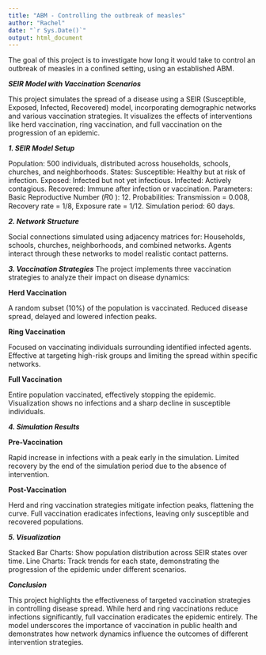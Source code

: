 ---
title: "ABM - Controlling the outbreak of measles"
author: "Rachel"
date: "`r Sys.Date()`"
output: html_document
---

The goal of this project is to investigate how long it would take to control an outbreak of measles in a confined setting, using an established ABM.

***SEIR Model with Vaccination Scenarios***

This project simulates the spread of a disease using a SEIR (Susceptible, Exposed, Infected, Recovered) model, incorporating demographic networks and various vaccination strategies. It visualizes the effects of interventions like herd vaccination, ring vaccination, and full vaccination on the progression of an epidemic.

***1. SEIR Model Setup***

Population: 500 individuals, distributed across households, schools, churches, and neighborhoods.
States:
Susceptible: Healthy but at risk of infection.
Exposed: Infected but not yet infectious.
Infected: Actively contagious.
Recovered: Immune after infection or vaccination.
Parameters:
Basic Reproductive Number (𝑅0 ): 12.
Probabilities: Transmission = 0.008, Recovery rate = 1/8, Exposure rate = 1/12.
Simulation period: 60 days.

***2. Network Structure***

Social connections simulated using adjacency matrices for:
Households, schools, churches, neighborhoods, and combined networks.
Agents interact through these networks to model realistic contact patterns.

***3. Vaccination Strategies***
The project implements three vaccination strategies to analyze their impact on disease dynamics:

**Herd Vaccination**

A random subset (10%) of the population is vaccinated.
Reduced disease spread, delayed and lowered infection peaks.

**Ring Vaccination**

Focused on vaccinating individuals surrounding identified infected agents.
Effective at targeting high-risk groups and limiting the spread within specific networks.

**Full Vaccination**

Entire population vaccinated, effectively stopping the epidemic.
Visualization shows no infections and a sharp decline in susceptible individuals.

***4. Simulation Results***

**Pre-Vaccination**

Rapid increase in infections with a peak early in the simulation.
Limited recovery by the end of the simulation period due to the absence of intervention.

**Post-Vaccination**

Herd and ring vaccination strategies mitigate infection peaks, flattening the curve.
Full vaccination eradicates infections, leaving only susceptible and recovered populations.

***5. Visualization***

Stacked Bar Charts: Show population distribution across SEIR states over time.
Line Charts: Track trends for each state, demonstrating the progression of the epidemic under different scenarios.

***Conclusion***

This project highlights the effectiveness of targeted vaccination strategies in controlling disease spread. While herd and ring vaccinations reduce infections significantly, full vaccination eradicates the epidemic entirely. The model underscores the importance of vaccination in public health and demonstrates how network dynamics influence the outcomes of different intervention strategies.